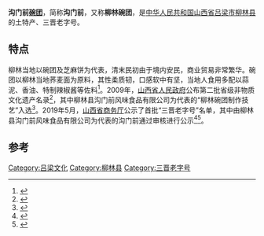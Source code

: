 {{中国非物质文化遗产
|级别 = 省
|省区市 = 山西省
|名称 = 柳林碗团制作技艺
|子项 =
|图片 =
|申报地区或单位 = 柳林县沟门前风味食品有限公司
|分类 = 传统技艺
|序号 = 92
|编号项目 = SXⅧ-10
|登录时间 = 2009年
}}
'''沟门前[[碗脱|碗团]]'''，简称'''沟门前'''，又称'''柳林碗团'''，是[[中华人民共和国|中华人民共和国]][[山西省|山西省]][[吕梁市|吕梁市]][[柳林县|柳林县]]的土特产、三晋老字号。

== 特点 ==
柳林当地以碗团及芝麻饼为代表，清末民初由于境内安民，商业贸易非常繁华。碗团以柳林当地荞麦面为原料，其性柔质韧，口感软中有坚，当地人食用多配以蒜泥、香油、特制辣椒酱等佐料<ref>{{Cite book|title=柳林三镇溯源|last=刘廷奎著|first=|publisher=太原：山西人民出版社|year=2006.01|isbn=7-203-05510-8|location=|pages=83}}</ref>。2009年，[[山西省人民政府|山西省人民政府]]公布第二批省级非物质文化遗产名录<ref>{{Cite web|title=山西省人民政府关于公布第二批省级非物质文化遗产名录的通知 - 山西省人民政府门户网站|url=http://www.shanxi.gov.cn/sxszfxxgk/sxsrmzfzcbm/sxszfbgt/flfg_7203/szfgfxwj_7205/200906/t20090623_146023.shtml|accessdate=2020-10-15|work=www.shanxi.gov.cn}}</ref>，其中柳林县沟门前风味食品有限公司为代表的“柳林碗团制作技艺”入选<ref>{{Cite book|title=三晋文明之最|last=杨子荣编|first=|publisher=太原：三晋出版社|year=2012.03|isbn=978-7-5457-0364-1|location=|pages=485}}</ref>。2019年5月，[[山西省商务厅|山西省商务厅]]公示了首批“三晋老字号”名单，其中由柳林县沟门前风味食品有限公司为代表的沟门前通过审核进行公示<ref>{{Cite web|title=山西公示首批“三晋老字号”名单 是你熟悉的吗？|url=https://www.thepaper.cn/newsDetail_forward_3557552|accessdate=2019-08-06|work=[[澎湃新闻|澎湃新闻]]|archive-date=2019-08-06|archive-url=https://web.archive.org/web/20190806043420/https://www.thepaper.cn/newsDetail_forward_3557552|dead-url=no}}</ref><ref>{{Cite web|title=山西省公示首批三晋老字号名单--山西频道|url=http://sx.people.com.cn/n2/2019/0530/c189130-32992102.html|accessdate=2019-08-06|work=[[人民网|人民网]]|archive-date=2019-08-06|archive-url=https://web.archive.org/web/20190806043421/http://sx.people.com.cn/n2/2019/0530/c189130-32992102.html|dead-url=yes}}</ref>。

==参考==
{{reflist}}

[[Category:吕梁文化|Category:吕梁文化]]
[[Category:柳林县|Category:柳林县]]
[[Category:三晋老字号|Category:三晋老字号]]